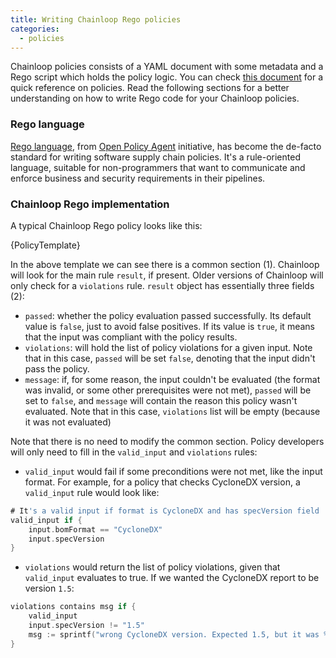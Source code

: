 ```yaml
---
title: Writing Chainloop Rego policies
categories:
  - policies
---
```



Chainloop policies consists of a YAML document with some metadata and a Rego script which holds the policy logic.
You can check [this document](/reference/policies) for a quick reference on policies. Read the following sections for a better understanding
on how to write Rego code for your Chainloop policies.

### Rego language

[Rego language](https://www.openpolicyagent.org/docs/latest/policy-language/), from [Open Policy Agent](https://www.openpolicyagent.org/) initiative, has become the de-facto standard for writing software supply chain policies.
It's a rule-oriented language, suitable for non-programmers that want to communicate and enforce business and security requirements in their pipelines.

### Chainloop Rego implementation
A typical Chainloop Rego policy looks like this:

<CodeBlock language="go" title="policy-template.rego" showLineNumbers>
    {PolicyTemplate}
</CodeBlock>

In the above template we can see there is a common section (1). Chainloop will look for the main rule `result`, if present. Older versions of Chainloop will only check for a `violations` rule.
`result` object has essentially three fields (2):
* `passed`: whether the policy evaluation passed successfully. Its default value is `false`, just to avoid false positives. If its value is `true`, it means that the input was compliant with the policy results.
* `violations`: will hold the list of policy violations for a given input. Note that in this case, `passed` will be set `false`, denoting that the input didn't pass the policy.
* `message`: if, for some reason, the input couldn't be evaluated (the format was invalid, or some other prerequisites were not met), `passed` will be set to `false`, and `message` will contain the reason this policy wasn't evaluated.
Note that in this case, `violations` list will be empty (because it was not evaluated)

Note that there is no need to modify the common section. Policy developers will only need to fill in the `valid_input` and `violations` rules:
* `valid_input` would fail if some preconditions were not met, like the input format. For example, for a policy that checks CycloneDX version, a `valid_input` rule would look like:

```go
# It's a valid input if format is CycloneDX and has specVersion field
valid_input if {
    input.bomFormat == "CycloneDX"
    input.specVersion
}
```
* `violations` would return the list of policy violations, given that `valid_input` evaluates to true. If we wanted the CycloneDX report to be version `1.5`:
```go
violations contains msg if {
    valid_input
    input.specVersion != "1.5"
    msg := sprintf("wrong CycloneDX version. Expected 1.5, but it was %s", [input.specVersion])
}
```